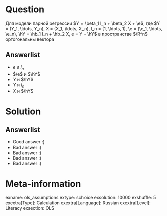 Question
========
Для модели парной регрессии $Y = \beta_1 I_n + \beta_2 X + \e$, где $Y = (Y_1, \ldots, Y_n), X = (X_1, \ldots, X_n), I_n = (1, \ldots, 1), \e = (\e_1, \ldots, \e_n), \hY = \hb_1 I_n + \hb_2 X, e = Y - \hY$ в пространстве $\R^n$ ортогональны вектора


Answerlist
----------
*  $e$ и $I_n$
*  $\e$ и $\hY$
*  $Y$ и $\hY$
*  $Y$ и $I_n$
*  $X$ и $\hY$

Solution
========

Answerlist
----------
*  Good answer :)
*  Bad answer :(
*  Bad answer :(
*  Bad answer :(
*  Bad answer :(

Meta-information
================
exname: ols_assumptions
extype: schoice
exsolution: 10000
exshuffle: 5
exextra[Type]: Calculation
exextra[Language]: Russian
exextra[Level]: Literacy
exsection: OLS
